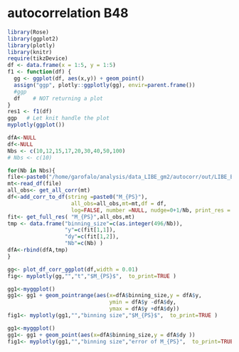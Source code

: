 # autocorrelation B48


```r
library(Rose)
library(ggplot2)
library(plotly)
library(knitr)
require(tikzDevice)
df <- data.frame(x = 1:5, y = 1:5)
f1 <- function(df) {
  gg <- ggplot(df, aes(x,y)) + geom_point()
  assign("ggp", plotly::ggplotly(gg), envir=parent.frame())
  #ggp
  df    # NOT returning a plot
}
res1 <- f1(df)
ggp   # Let knit handle the plot
myplotly(ggplot())
```



```r
dfA<-NULL
df<-NULL
Nbs <- c(10,12,15,17,20,30,40,50,100)
# Nbs <- c(10)

for(Nb in Nbs){
file<-paste0("/home/garofalo/analysis/data_LIBE_gm2/autocorr/out/LIBE_B48_Nb",Nb,".dat_output")
mt<-read_df(file)
all_obs<- get_all_corr(mt)
df<-add_corr_to_df(string =paste0("M_{PS}"),
                    all_obs=all_obs,mt=mt,df = df,
                    log=FALSE, number =NULL, nudge=0+1/Nb, print_res = FALSE)
fit<- get_full_res( "M_{PS}",all_obs,mt)
tmp <- data.frame("binning_size"=c(as.integer(496/Nb)),
                  "y"=c(fit[1,1]),
                  "dy"=c(fit[1,2]),
                  "Nb"=c(Nb) )
dfA<-rbind(dfA,tmp)
}

gg<- plot_df_corr_ggplot(df,width = 0.01)
fig<- myplotly(gg,"","t","$M_{PS}$",  to_print=TRUE )

gg1<-myggplot()
gg1<- gg1 + geom_pointrange(aes(x=dfA$binning_size,y = dfA$y,
                                ymin = dfA$y -dfA$dy,
                                ymax = dfA$y +dfA$dy))
fig1<- myplotly(gg1,"","binning size","$M_{PS}$",  to_print=TRUE )

gg1<-myggplot()
gg1<- gg1 + geom_point(aes(x=dfA$binning_size,y = dfA$dy ))
fig1<- myplotly(gg1,"","binning size","error of M_{PS}",  to_print=TRUE )

```